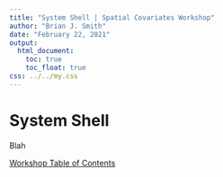 ```yaml
---
title: "System Shell | Spatial Covariates Workshop"
author: "Brian J. Smith"
date: "February 22, 2021"
output: 
  html_document:
    toc: true
    toc_float: true
css: ../../my.css
---
```


# System Shell
Blah

<a href = "../../index.html" class = "workshop-home">Workshop Table of Contents</a>